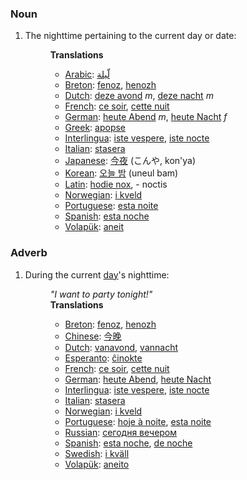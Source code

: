 ===Noun===
#The nighttime pertaining to the current day or date: <p>
#:'''Translations'''
#:*[[Arabic]]: [[لّيلة]]
#:*[[Breton]]: [[fenoz]], [[henozh]]
#:*[[Dutch]]: [[deze avond]] ''m'', [[deze nacht]] ''m''
#:*[[French]]: [[ce soir]], [[cette nuit]]
#:*[[German]]: [[heute Abend]] ''m'', [[heute Nacht]] ''f''
#:*[[Greek]]: [[apopse]]
#:*[[Interlingua]]: [[iste vespere]], [[iste nocte]]
#:*[[Italian]]: [[stasera]]
#:*[[Japanese]]: [[今夜]] (こんや, kon'ya)
#:*[[Korean]]: [[오늘 밤]] (uneul bam)
#:*[[Latin]]: [[hodie nox]], - noctis
#:*[[Norwegian]]: [[i kveld]]
#:*[[Portuguese]]: [[esta noite]]
#:*[[Spanish]]: [[esta noche]]
#:*[[Volapük]]: [[aneit]]

===Adverb===
#During the current [[day]]'s nighttime: 
#:'' "I want to party tonight!" '' <p>
#:'''Translations'''
#:*[[Breton]]: [[fenoz]], [[henozh]]
#:*[[Chinese]]: [[今晚]]
#:*[[Dutch]]: [[vanavond]], [[vannacht]]
#:*[[Esperanto]]: [[ĉinokte]]
#:*[[French]]: [[ce soir]], [[cette nuit]]
#:*[[German]]: [[heute Abend]], [[heute Nacht]]
#:*[[Interlingua]]: [[iste vespere]], [[iste nocte]]
#:*[[Italian]]: [[stasera]]
#:*[[Norwegian]]: [[i kveld]]
#:*[[Portuguese]]: [[hoje à noite]], [[esta noite]]
#:*[[Russian]]: [[сегодня вечером]]
#:*[[Spanish]]: [[esta noche]], [[de noche]]
#:*[[Swedish]]: [[i kväll]]
#:*[[Volapük]]: [[aneito]]